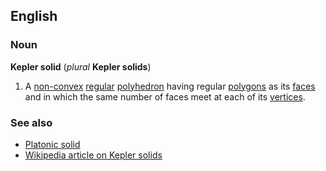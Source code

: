 ==English==
===Noun===
'''Kepler solid''' (''plural'' '''Kepler solids''')

#{{geometry}} A [[non-convex]] [[regular]] [[polyhedron]] having regular [[polygon]]s as its [[face]]s and in which the same number of faces meet at each of its [[vertex|vertices]].

===See also===
*[[Platonic solid]]
*[[w:Kepler_solid|Wikipedia article on Kepler solids]]